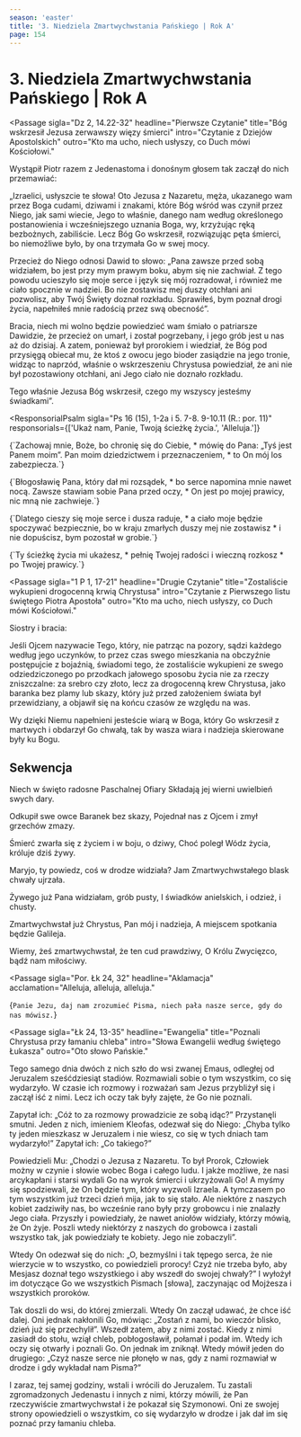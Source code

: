```yaml
---
season: 'easter'
title: '3. Niedziela Zmartwychwstania Pańskiego | Rok A'
page: 154
---
```


# 3. Niedziela Zmartwychwstania Pańskiego | Rok A

<Passage
  sigla="Dz 2, 14.22-32"
  headline="Pierwsze Czytanie"
  title="Bóg wskrzesił Jezusa zerwawszy więzy śmierci"
  intro="Czytanie z Dziejów Apostolskich"
  outro="Kto ma ucho, niech usłyszy, co Duch mówi Kościołowi."
>
  <p>
    Wystąpił Piotr razem z Jedenastoma i donośnym głosem tak zaczął do nich
    przemawiać:
  </p>
  <p>
    „Izraelici, usłyszcie te słowa! Oto Jezusa z Nazaretu, męża, ukazanego wam
    przez Boga cudami, dziwami i znakami, które Bóg wśród was czynił przez
    Niego, jak sami wiecie, Jego to właśnie, danego nam według określonego
    postanowienia i wcześniejszego uznania Boga, wy, krzyżując ręką bezbożnych,
    zabiliście. Lecz Bóg Go wskrzesił, rozwiązując pęta śmierci, bo niemożliwe
    było, by ona trzymała Go w swej mocy.
  </p>
  <p>
    Przecież do Niego odnosi Dawid to słowo: „Pana zawsze przed sobą widziałem,
    bo jest przy mym prawym boku, abym się nie zachwiał. Z tego powodu ucieszyło
    się moje serce i język się mój rozradował, i również me ciało spocznie w
    nadziei. Bo nie zostawisz mej duszy otchłani ani pozwolisz, aby Twój Święty
    doznał rozkładu. Sprawiłeś, bym poznał drogi życia, napełniłeś mnie radością
    przez swą obecność”.
  </p>
  <p>
    Bracia, niech mi wolno będzie powiedzieć wam śmiało o patriarsze Dawidzie,
    że przecież on umarł, i został pogrzebany, i jego grób jest u nas aż do
    dzisiaj. A zatem, ponieważ był prorokiem i wiedział, że Bóg pod przysięgą
    obiecał mu, że ktoś z owocu jego bioder zasiądzie na jego tronie, widząc to
    naprzód, właśnie o wskrzeszeniu Chrystusa powiedział, że ani nie był
    pozostawiony otchłani, ani Jego ciało nie doznało rozkładu.
  </p>
  <p>
    Tego właśnie Jezusa Bóg wskrzesił, czego my wszyscy jesteśmy świadkami”.
  </p>
</Passage>

<ResponsorialPsalm
  sigla="Ps 16 (15), 1-2a i 5. 7-8. 9-10.11 (R.: por. 11)"
  responsorials={['Ukaż nam, Panie, Twoją ścieżkę życia.', 'Alleluja.']}
>
  <p>{`Zachowaj mnie, Boże, bo chronię się do Ciebie, *
mówię do Pana: „Tyś jest Panem moim”.
Pan moim dziedzictwem i przeznaczeniem, *
to On mój los zabezpiecza.`}</p>
  <p>{`Błogosławię Pana, który dał mi rozsądek, *
bo serce napomina mnie nawet nocą.
Zawsze stawiam sobie Pana przed oczy, *
On jest po mojej prawicy, nic mną nie zachwieje.`}</p>
  <p>{`Dlatego cieszy się moje serce i dusza raduje, *
a ciało moje będzie spoczywać bezpiecznie,
bo w kraju zmarłych duszy mej nie zostawisz *
i nie dopuścisz, bym pozostał w grobie.`}</p>
  <p>{`Ty ścieżkę życia mi ukażesz, *
pełnię Twojej radości
i wieczną rozkosz *
po Twojej prawicy.`}</p>
</ResponsorialPsalm>

<Passage
  sigla="1 P 1, 17-21"
  headline="Drugie Czytanie"
  title="Zostaliście wykupieni drogocenną krwią Chrystusa"
  intro="Czytanie z Pierwszego listu świętego Piotra Apostoła"
  outro="Kto ma ucho, niech usłyszy, co Duch mówi Kościołowi."
>
  <p>Siostry i bracia:</p>
  <p>
    Jeśli Ojcem nazywacie Tego, który, nie patrząc na pozory, sądzi każdego
    według jego uczynków, to przez czas swego mieszkania na obczyźnie
    postępujcie z bojaźnią, świadomi tego, że zostaliście wykupieni ze swego
    odziedziczonego po przodkach jałowego sposobu życia nie za rzeczy
    zniszczalne: za srebro czy złoto, lecz za drogocenną krew Chrystusa, jako
    baranka bez plamy lub skazy, który już przed założeniem świata był
    przewidziany, a objawił się na końcu czasów ze względu na was.
  </p>
  <p>
    Wy dzięki Niemu napełnieni jesteście wiarą w Boga, który Go wskrzesił z
    martwych i obdarzył Go chwałą, tak by wasza wiara i nadzieja skierowane były
    ku Bogu.
  </p>
</Passage>

## Sekwencja

Niech w święto radosne Paschalnej Ofiary
Składają jej wierni uwielbień swych dary.

Odkupił swe owce Baranek bez skazy,
Pojednał nas z Ojcem i zmył grzechów zmazy.

Śmierć zwarła się z życiem i w boju, o dziwy,
Choć poległ Wódz życia, króluje dziś żywy.

Maryjo, ty powiedz, coś w drodze widziała?
Jam Zmartwychwstałego blask chwały ujrzała.

Żywego już Pana widziałam, grób pusty,
I świadków anielskich, i odzież, i chusty.

Zmartwychwstał już Chrystus, Pan mój i nadzieja,
A miejscem spotkania będzie Galileja.

Wiemy, żeś zmartwychwstał, że ten cud prawdziwy,
O Królu Zwycięzco, bądź nam miłościwy.

<Passage
  sigla="Por. Łk 24, 32"
  headline="Aklamacja"
  acclamation="Alleluja, alleluja, alleluja."
>
  {`Panie Jezu, daj nam zrozumieć Pisma,
niech pała nasze serce, gdy do nas mówisz.`}
</Passage>

<Passage
  sigla="Łk 24, 13-35"
  headline="Ewangelia"
  title="Poznali Chrystusa przy łamaniu chleba"
  intro="Słowa Ewangelii według świętego Łukasza"
  outro="Oto słowo Pańskie."
>
  <p>
    Tego samego dnia dwóch z nich szło do wsi zwanej Emaus, odległej od
    Jeruzalem sześćdziesiąt stadiów. Rozmawiali sobie o tym wszystkim, co się
    wydarzyło. W czasie ich rozmowy i rozważań sam Jezus przybliżył się i zaczął
    iść z nimi. Lecz ich oczy tak były zajęte, że Go nie poznali.
  </p>
  <p>
    Zapytał ich: „Cóż to za rozmowy prowadzicie ze sobą idąc?” Przystanęli
    smutni. Jeden z nich, imieniem Kleofas, odezwał się do Niego: „Chyba tylko
    ty jeden mieszkasz w Jeruzalem i nie wiesz, co się w tych dniach tam
    wydarzyło!” Zapytał ich: „Co takiego?”
  </p>
  <p>
    Powiedzieli Mu: „Chodzi o Jezusa z Nazaretu. To był Prorok, Człowiek możny w
    czynie i słowie wobec Boga i całego ludu. I jakże możliwe, że nasi
    arcykapłani i starsi wydali Go na wyrok śmierci i ukrzyżowali Go! A myśmy
    się spodziewali, że On będzie tym, który wyzwoli Izraela. A tymczasem po tym
    wszystkim już trzeci dzień mija, jak to się stało. Ale niektóre z naszych
    kobiet zadziwiły nas, bo wcześnie rano były przy grobowcu i nie znalazły
    Jego ciała. Przyszły i powiedziały, że nawet aniołów widziały, którzy mówią,
    że On żyje. Poszli wtedy niektórzy z naszych do grobowca i zastali wszystko
    tak, jak powiedziały te kobiety. Jego nie zobaczyli”.
  </p>
  <p>
    Wtedy On odezwał się do nich: „O, bezmyślni i tak tępego serca, że nie
    wierzycie w to wszystko, co powiedzieli prorocy! Czyż nie trzeba było, aby
    Mesjasz doznał tego wszystkiego i aby wszedł do swojej chwały?” I wyłożył im
    dotyczące Go we wszystkich Pismach [słowa], zaczynając od Mojżesza i
    wszystkich proroków.
  </p>
  <p>
    Tak doszli do wsi, do której zmierzali. Wtedy On zaczął udawać, że chce iść
    dalej. Oni jednak nakłonili Go, mówiąc: „Zostań z nami, bo wieczór blisko,
    dzień już się przechylił”. Wszedł zatem, aby z nimi zostać. Kiedy z nimi
    zasiadł do stołu, wziął chleb, pobłogosławił, połamał i podał im. Wtedy ich
    oczy się otwarły i poznali Go. On jednak im zniknął. Wtedy mówił jeden do
    drugiego: „Czyż nasze serce nie płonęło w nas, gdy z nami rozmawiał w drodze
    i gdy wykładał nam Pisma?”
  </p>
  <p>
    I zaraz, tej samej godziny, wstali i wrócili do Jeruzalem. Tu zastali
    zgromadzonych Jedenastu i innych z nimi, którzy mówili, że Pan rzeczywiście
    zmartwychwstał i że pokazał się Szymonowi. Oni ze swojej strony opowiedzieli
    o wszystkim, co się wydarzyło w drodze i jak dał im się poznać przy łamaniu
    chleba.
  </p>
</Passage>
